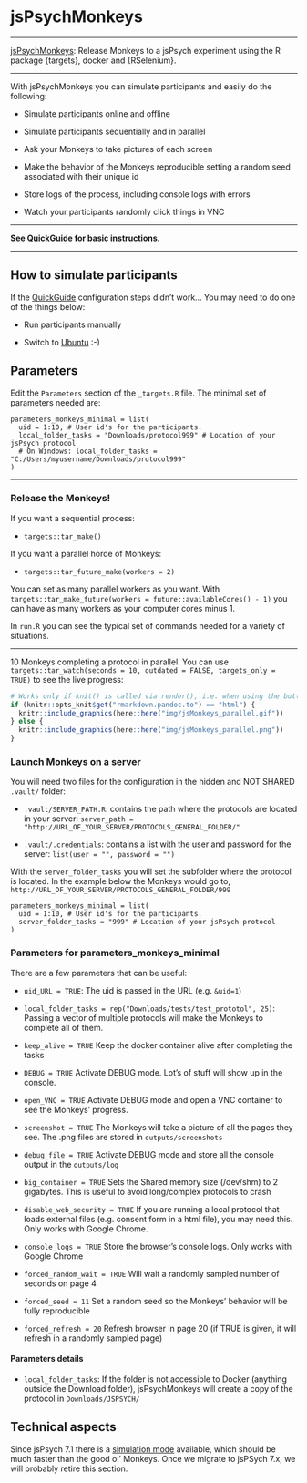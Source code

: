 # jsPsychMonkeys {#jsPsychMonkeys}

------------------------------------------------------------------------

[jsPsychMonkeys](https://github.com/gorkang/jsPsychMonkeys): Release Monkeys to a jsPsych experiment using the R package {targets}, docker and {RSelenium}.

------------------------------------------------------------------------

With jsPsychMonkeys you can simulate participants and easily do the following:

-   Simulate participants online and offline

-   Simulate participants sequentially and in parallel

-   Ask your Monkeys to take pictures of each screen

-   Make the behavior of the Monkeys reproducible setting a random seed associated with their unique id

-   Store logs of the process, including console logs with errors

-   Watch your participants randomly click things in VNC

------------------------------------------------------------------------

**See [QuickGuide](#QuickGuidejsPsychMonkeys) for basic instructions.**

------------------------------------------------------------------------

## How to simulate participants

If the [QuickGuide](#QuickGuidejsPsychMonkeys) configuration steps didn't work... You may need to do one of the things below:

-   Run participants manually

-   Switch to [Ubuntu](https://ubuntu.com/download/desktop) :-)


## Parameters

Edit the `Parameters` section of the `_targets.R` file. The minimal set of parameters needed are:

    parameters_monkeys_minimal = list(
      uid = 1:10, # User id's for the participants. 
      local_folder_tasks = "Downloads/protocol999" # Location of your jsPsych protocol
      # On Windows: local_folder_tasks = "C:/Users/myusername/Downloads/protocol999"  
    )

------------------------------------------------------------------------

### Release the Monkeys!

If you want a sequential process:

-   `targets::tar_make()`

If you want a parallel horde of Monkeys:

-   `targets::tar_future_make(workers = 2)`

You can set as many parallel workers as you want. With `targets::tar_make_future(workers = future::availableCores() - 1)` you can have as many workers as your computer cores minus 1.

In `run.R` you can see the typical set of commands needed for a variety of situations.

------------------------------------------------------------------------

10 Monkeys completing a protocol in parallel. You can use `targets::tar_watch(seconds = 10, outdated = FALSE, targets_only = TRUE)` to see the live progress:

```r
# Works only if knit() is called via render(), i.e. when using the button in RStudio.
if (knitr::opts_knit$get("rmarkdown.pandoc.to") == "html") {
  knitr::include_graphics(here::here("img/jsMonkeys_parallel.gif"))
} else {
  knitr::include_graphics(here::here("img/jsMonkeys_parallel.png"))
}
```

### Launch Monkeys on a server

You will need two files for the configuration in the hidden and NOT SHARED `.vault/` folder:  

- `.vault/SERVER_PATH.R`:  contains the path where the protocols are located in your server: `server_path = "http://URL_OF_YOUR_SERVER/PROTOCOLS_GENERAL_FOLDER/"`  

- `.vault/.credentials`: contains a list with the user and password for the server: `list(user = "", password = "")`


With the `server_folder_tasks` you will set the subfolder where the protocol is located. In the example below the Monkeys would go to, `http://URL_OF_YOUR_SERVER/PROTOCOLS_GENERAL_FOLDER/999`

    parameters_monkeys_minimal = list(
      uid = 1:10, # User id's for the participants. 
      server_folder_tasks = "999" # Location of your jsPsych protocol
    )

### Parameters for parameters_monkeys_minimal

There are a few parameters that can be useful:

-   `uid_URL = TRUE`: The uid is passed in the URL (e.g. `&uid=1`)

-   `local_folder_tasks = rep("Downloads/tests/test_prototol", 25)`: Passing a vector of multiple protocols will make the Monkeys to complete all of them.

-   `keep_alive = TRUE` Keep the docker container alive after completing the tasks

-   `DEBUG = TRUE` Activate DEBUG mode. Lot's of stuff will show up in the console.

-   `open_VNC = TRUE` Activate DEBUG mode and open a VNC container to see the Monkeys' progress.

-   `screenshot = TRUE` The Monkeys will take a picture of all the pages they see. The .png files are stored in `outputs/screenshots`

-   `debug_file = TRUE` Activate DEBUG mode and store all the console output in the `outputs/log`

-   `big_container = TRUE` Sets the Shared memory size (/dev/shm) to 2 gigabytes. This is useful to avoid long/complex protocols to crash

-   `disable_web_security = TRUE` If you are running a local protocol that loads external files (e.g. consent form in a html file), you may need this. Only works with Google Chrome.

-   `console_logs = TRUE` Store the browser's console logs. Only works with Google Chrome

-   `forced_random_wait = TRUE` Will wait a randomly sampled number of seconds on page 4

-   `forced_seed = 11` Set a random seed so the Monkeys' behavior will be fully reproducible

-   `forced_refresh = 20` Refresh browser in page 20 (if TRUE is given, it will refresh in a randomly sampled page)

#### Parameters details

-   `local_folder_tasks`: If the folder is not accessible to Docker (anything outside the Download folder), jsPsychMonkeys will create a copy of the protocol in `Downloads/JSPSYCH/`

## Technical aspects

Since jsPsych 7.1 there is a [simulation mode](https://www.jspsych.org/7.3/overview/simulation/) available, which should be much faster than the good ol' Monkeys. Once we migrate to jsPSych 7.x, we will probably retire this section.
